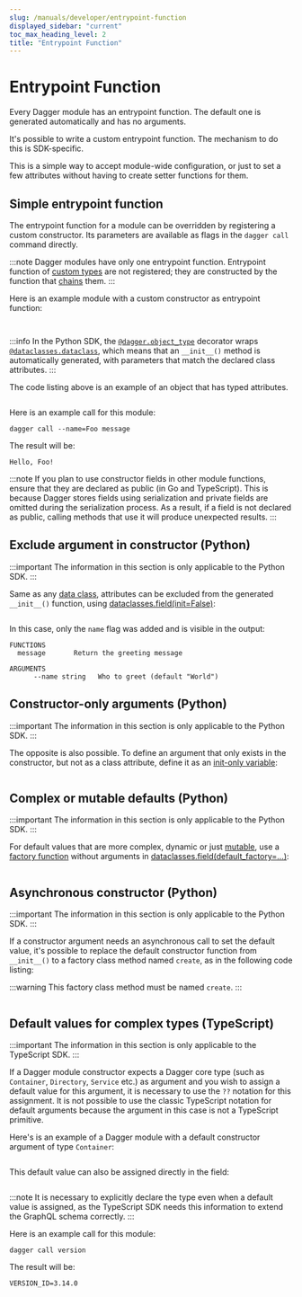 ```yaml
---
slug: /manuals/developer/entrypoint-function
displayed_sidebar: "current"
toc_max_heading_level: 2
title: "Entrypoint Function"
---
```


# Entrypoint Function

Every Dagger module has an entrypoint function. The default one is generated automatically and has no arguments.

It's possible to write a custom entrypoint function. The mechanism to do this is SDK-specific.

This is a simple way to accept module-wide configuration, or just to set a few attributes without having to create setter functions for them.


## Simple entrypoint function

The entrypoint function for a module can be overridden by registering a custom constructor. Its parameters are available as flags in the `dagger call` command directly.

:::note
Dagger modules have only one entrypoint function. Entrypoint function of [custom types](./custom-types.mdx) are not registered; they are constructed by the function that [chains](./chaining.mdx) them.
:::

Here is an example module with a custom constructor as entrypoint function:

<Tabs groupId="language">
<TabItem value="Go">

```go file=./snippets/entrypoint/go/simple/main.go
```

</TabItem>
<TabItem value="Python">

```python file=./snippets/entrypoint/python/simple/main.py
```

:::info
In the Python SDK, the [`@dagger.object_type`](https://dagger-io.readthedocs.io/en/latest/module.html#dagger.object_type) decorator wraps [`@dataclasses.dataclass`](https://docs.python.org/3/library/dataclasses.html), which means that an `__init__()` method is automatically generated, with parameters that match the declared class attributes.
:::

The code listing above is an example of an object that has typed attributes.

</TabItem>
<TabItem value="TypeScript">

```typescript file=./snippets/entrypoint/typescript/simple/index.ts
```

</TabItem>
</Tabs>

Here is an example call for this module:

```shell
dagger call --name=Foo message
```

The result will be:

```shell
Hello, Foo!
```

:::note
If you plan to use constructor fields in other module functions, ensure that they are declared as public (in Go and TypeScript). This is because Dagger stores fields using serialization and private fields are omitted during the serialization process. As a result, if a field is not declared as public, calling methods that use it will produce unexpected results.
:::

## Exclude argument in constructor (Python)

:::important
The information in this section is only applicable to the Python SDK.
:::

Same as any [data class](https://docs.python.org/3/library/dataclasses.html), attributes can be excluded from the
generated `__init__()` function, using [dataclasses.field(init=False)](https://docs.python.org/3/library/dataclasses.html#dataclasses.field):

```python file=./snippets/entrypoint/python/exclude/main.py
```

In this case, only the `name` flag was added and is visible in the output:

```shell
FUNCTIONS
  message       Return the greeting message

ARGUMENTS
      --name string   Who to greet (default "World")
```

## Constructor-only arguments (Python)

:::important
The information in this section is only applicable to the Python SDK.
:::

The opposite is also possible. To define an argument that only exists in
the constructor, but not as a class attribute, define it as an
[init-only variable](https://docs.python.org/3/library/dataclasses.html#init-only-variables):

```python file=./snippets/entrypoint/python/initvar/main.py
```

## Complex or mutable defaults (Python)

:::important
The information in this section is only applicable to the Python SDK.
:::

For default values that are more complex, dynamic or just [mutable](https://docs.python.org/3/library/dataclasses.html#mutable-default-values),
use a [factory function](https://docs.python.org/3/library/dataclasses.html#default-factory-functions) without arguments in
[dataclasses.field(default_factory=...)](https://docs.python.org/3/library/dataclasses.html#dataclasses.field):

```python file=./snippets/entrypoint/python/factory/main.py
```

## Asynchronous constructor (Python)

:::important
The information in this section is only applicable to the Python SDK.
:::

If a constructor argument needs an asynchronous call to set the default value, it's
possible to replace the default constructor function from `__init__()` to
a factory class method named `create`, as in the following code listing:

:::warning
This factory class method must be named `create`.
:::

```python file=./snippets/entrypoint/python/async/main.py
```

## Default values for complex types (TypeScript)

:::important
The information in this section is only applicable to the TypeScript SDK.
:::

If a Dagger module constructor expects a Dagger core type (such as `Container`, `Directory`, `Service` etc.) as argument and you wish to assign a default value for this argument, it is necessary to use the `??` notation for this assignment. It is not possible to use the classic TypeScript notation for default arguments because the argument in this case is not a TypeScript primitive.

Here's is an example of a Dagger module with a default constructor argument of type `Container`:

```typescript file=./snippets/entrypoint/typescript/default-object-in-constructor/index.ts
```

This default value can also be assigned directly in the field:

```typescript file=./snippets/entrypoint/typescript/default-object-in-field/index.ts
```

:::note
It is necessary to explicitly declare the type even when a default value is assigned, as the TypeScript SDK needs this information to extend the GraphQL schema correctly.
:::

Here is an example call for this module:

```shell
dagger call version
```

The result will be:

```shell
VERSION_ID=3.14.0
```
